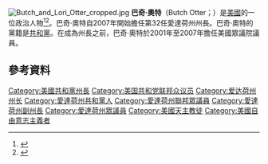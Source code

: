 {{noteTA
|1=zh-tw:歐士傑;zh-hant:巴奇·奧特;zh-hans:巴奇·奥特;
}}
[[File:Butch_and_Lori_Otter_cropped.jpg|thumb]]
'''巴奇·奧特'''（Butch Otter；{{bd|1942年|5月3日}}）是[[美國|美國]]的一位政治人物<ref>{{Cite web |url=http://reason.com/archives/2006/10/31/butch-otter-rides-again/1 |title=存档副本 |accessdate=2016-01-04 |archive-date=2016-03-06 |archive-url=https://web.archive.org/web/20160306192256/http://reason.com/archives/2006/10/31/butch-otter-rides-again/1 |dead-url=no }}</ref><ref>{{Cite web |url=https://books.google.com/books?id=ZZxmAAAAMAAJ&q=%22Joseph+Bernard+and+Regina+Mary+(Buser)+O.;%22&dq=%22Joseph+Bernard+and+Regina+Mary+(Buser)+O.;%22&hl=en&sa=X&ei=2dRaVM6MFcybigLszYHoDA&ved=0CBMQ6AEwAA |title=存档副本 |accessdate=2016-01-04 |archive-date=2016-01-06 |archive-url=https://web.archive.org/web/20160106093258/https://books.google.com/books?id=ZZxmAAAAMAAJ&q=%22Joseph+Bernard+and+Regina+Mary+(Buser)+O.;%22&dq=%22Joseph+Bernard+and+Regina+Mary+(Buser)+O.;%22&hl=en&sa=X&ei=2dRaVM6MFcybigLszYHoDA&ved=0CBMQ6AEwAA |dead-url=no }}</ref>。巴奇·奧特自2007年開始擔任第32任愛達荷州州長。巴奇·奧特的黨籍是[[共和黨_(美國)|共和黨]]。在成為州長之前，巴奇·奧特於2001年至2007年擔任美國眾議院議員。

== 參考資料 ==
{{reflist}}
{{DEFAULTSORT:Otter, C. L.}}
[[Category:美國共和黨州長|Category:美國共和黨州長]]
[[Category:美国共和党联邦众议员|Category:美国共和党联邦众议员]]
[[Category:爱达荷州州长|Category:爱达荷州州长]]
[[Category:愛達荷州共和黨人|Category:愛達荷州共和黨人]]
[[Category:愛達荷州聯邦眾議員|Category:愛達荷州聯邦眾議員]]
[[Category:愛達荷州副州長|Category:愛達荷州副州長]]
[[Category:愛達荷州眾議員|Category:愛達荷州眾議員]]
[[Category:美國天主教徒|Category:美國天主教徒]]
[[Category:美國自由意志主義者|Category:美國自由意志主義者]]